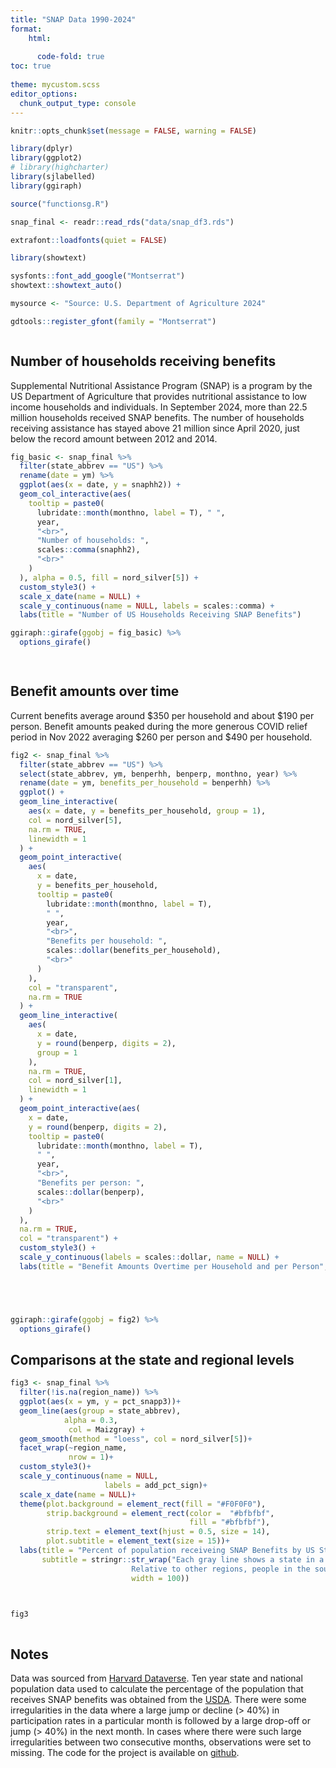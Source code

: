 ```yaml
---
title: "SNAP Data 1990-2024"
format: 
    html:
      
      code-fold: true 
toc: true
  
theme: mycustom.scss
editor_options: 
  chunk_output_type: console
---
```


```r

knitr::opts_chunk$set(message = FALSE, warning = FALSE)

library(dplyr)
library(ggplot2)
# library(highcharter)
library(sjlabelled)
library(ggiraph)

source("functionsg.R")

snap_final <- readr::read_rds("data/snap_df3.rds")

extrafont::loadfonts(quiet = FALSE)

library(showtext)

sysfonts::font_add_google("Montserrat")
showtext::showtext_auto()

mysource <- "Source: U.S. Department of Agriculture 2024"

gdtools::register_gfont(family = "Montserrat")



```

## Number of households receiving benefits

Supplemental Nutritional Assistance Program (SNAP) is a program by the US Department of Agriculture that provides nutritional assistance to low income households and individuals. In September 2024, more than 22.5 million households received SNAP benefits. The number of households receiving assistance has stayed above 21 million since April 2020, just below the record amount between 2012 and 2014.

```r

fig_basic <- snap_final %>%
  filter(state_abbrev == "US") %>%
  rename(date = ym) %>%
  ggplot(aes(x = date, y = snaphh2)) +
  geom_col_interactive(aes(
    tooltip = paste0(
      lubridate::month(monthno, label = T), " ", 
      year,
      "<br>",
      "Number of households: ",
      scales::comma(snaphh2),
      "<br>"
    )
  ), alpha = 0.5, fill = nord_silver[5]) +
  custom_style3() +
  scale_x_date(name = NULL) +
  scale_y_continuous(name = NULL, labels = scales::comma) +
  labs(title = "Number of US Households Receiving SNAP Benefits")

ggiraph::girafe(ggobj = fig_basic) %>% 
  options_girafe()

  

```

## Benefit amounts over time

Current benefits average around \$350 per household and about \$190 per person. Benefit amounts peaked during the more generous COVID relief period in Nov 2022 averaging \$260 per person and \$490 per household.

```r


fig2 <- snap_final %>%
  filter(state_abbrev == "US") %>%
  select(state_abbrev, ym, benperhh, benperp, monthno, year) %>%
  rename(date = ym, benefits_per_household = benperhh) %>%
  ggplot() +
  geom_line_interactive(
    aes(x = date, y = benefits_per_household, group = 1),
    col = nord_silver[5],
    na.rm = TRUE,
    linewidth = 1
  ) +
  geom_point_interactive(
    aes(
      x = date,
      y = benefits_per_household,
      tooltip = paste0(
        lubridate::month(monthno, label = T),
        " ",
        year,
        "<br>",
        "Benefits per household: ",
        scales::dollar(benefits_per_household),
        "<br>"
      )
    ),
    col = "transparent",
    na.rm = TRUE
  ) +
  geom_line_interactive(
    aes(
      x = date,
      y = round(benperp, digits = 2),
      group = 1
    ),
    na.rm = TRUE,
    col = nord_silver[1],
    linewidth = 1
  ) +
  geom_point_interactive(aes(
    x = date,
    y = round(benperp, digits = 2),
    tooltip = paste0(
      lubridate::month(monthno, label = T),
      " ",
      year,
      "<br>",
      "Benefits per person: ",
      scales::dollar(benperp),
      "<br>"
    )
  ),
  na.rm = TRUE,
  col = "transparent") +
  custom_style3() +
  scale_y_continuous(labels = scales::dollar, name = NULL) +
  labs(title = "Benefit Amounts Overtime per Household and per Person", x = NULL)





ggiraph::girafe(ggobj = fig2) %>% 
  options_girafe()


```

## Comparisons at the state and regional levels

::: column-body-outset
```r


fig3 <- snap_final %>% 
  filter(!is.na(region_name)) %>% 
  ggplot(aes(x = ym, y = pct_snapp3))+
  geom_line(aes(group = state_abbrev),
            alpha = 0.3, 
             col = Maizgray) +
  geom_smooth(method = "loess", col = nord_silver[5])+
  facet_wrap(~region_name, 
             nrow = 1)+
  custom_style3()+
  scale_y_continuous(name = NULL, 
                     labels = add_pct_sign)+
  scale_x_date(name = NULL)+
  theme(plot.background = element_rect(fill = "#F0F0F0"), 
        strip.background = element_rect(color =  "#bfbfbf",
                                        fill = "#bfbfbf"), 
        strip.text = element_text(hjust = 0.5, size = 14), 
        plot.subtitle = element_text(size = 15))+
  labs(title = "Percent of population receiveing SNAP Benefits by US State and Region", 
       subtitle = stringr::str_wrap("Each gray line shows a state in a US region while the blue line shows the average for each region.\n 
                           Relative to other regions, people in the south are more likely to receive SNAP benefits. Despite near record high numbers of people that receive SNAP benefits, the percentage of the population that receive benefits has been on the decline since about 2014.", 
                           width = 100))

	

fig3



```
:::

## Notes

Data was sourced from [Harvard Dataverse](https://dataverse.harvard.edu/dataset.xhtml?persistentId=doi:10.7910/DVN/AMUKJ0). Ten year state and national population data used to calculate the percentage of the population that receives SNAP benefits was obtained from the [USDA](https://data.ers.usda.gov/reports.aspx?ID=17827). There were some irregularities in the data where a large jump or decline (\> 40%) in participation rates in a particular month is followed by a large drop-off or jump (\> 40%) in the next month. In cases where there were such large irregularities between two consecutive months, observations were set to missing. The code for the project is available on [github](https://github.com/mikyasduga/SNAP_data_viz).
